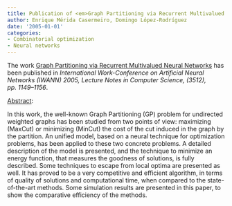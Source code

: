 ```yaml
---
title: Publication of <em>Graph Partitioning via Recurrent Multivalued Neural Networks</em>
author: Enrique Mérida Casermeiro, Domingo López-Rodríguez
date: '2005-01-01'
categories:
- Combinatorial optimization
- Neural networks
---
```


The work <u>Graph Partitioning via Recurrent Multivalued Neural Networks</u> has been published in <em>International Work-Conference on Artificial Neural Networks (IWANN) 2005, Lecture Notes in Computer Science, (3512), <em>pp. 1149&ndash;1156</em></em>.

<u>Abstract</u>:


In this work, the well-known Graph Partitioning (GP) problem for undirected weighted graphs has been studied from two points of view: maximizing (MaxCut) or minimizing (MinCut) the cost of the cut induced in the graph by the partition. An unified model, based on a neural technique for optimization problems, has been applied to these two concrete problems. A detailed description of the model is presented, and the technique to minimize an energy function, that measures the goodness of solutions, is fully described. Some techniques to escape from local optima are presented as well. It has proved to be a very competitive and efficient algorithm, in terms of quality of solutions and computational time, when compared to the state-of-the-art methods. Some simulation results are presented in this paper, to show the comparative efficiency of the methods.

